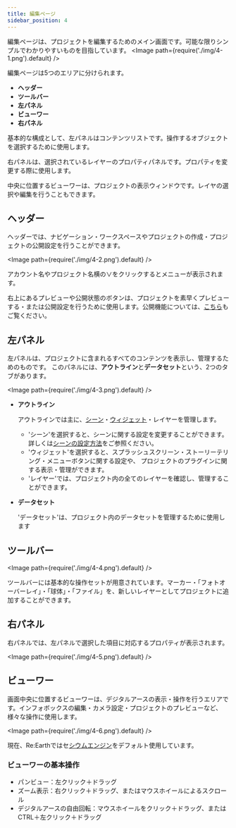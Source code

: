```yaml
---
title: 編集ページ
sidebar_position: 4
---
```


編集ページは、プロジェクトを編集するためのメイン画面です。可能な限りシンプルでわかりやすいものを目指しています。
<Image path={require('./img/4-1.png').default} />

編集ページは5つのエリアに分けられます。

- **ヘッダー**
- **ツールバー**
- **左パネル**
- **ビューワー**
- **右パネル**

基本的な構成として、左パネルはコンテンツリストです。操作するオブジェクトを選択するために使用します。

右パネルは、選択されているレイヤーのプロパティパネルです。プロパティを変更する際に使用します。

中央に位置するビューワーは、プロジェクトの表示ウィンドウです。レイヤの選択や編集を行うこともできます。

## ヘッダー

ヘッダーでは、ナビゲーション・ワークスペースやプロジェクトの作成・プロジェクトの公開設定を行うことができます。

<Image path={require('./img/4-2.png').default} />

アカウント名やプロジェクト名横の∨をクリックするとメニューが表示されます。

右上にあるプレビューや公開状態のボタンは、プロジェクトを素早くプレビューする・または公開設定を行うために使用します。公開機能については、[こちら](/user-manual/publication/overview)もご覧ください。

## 左パネル

左パネルは、プロジェクトに含まれるすべてのコンテンツを表示し、管理するためのものです。
このパネルには、**アウトライン**と**データセット**という、2つのタブがあります。

<Image path={require('./img/4-3.png').default} />


- **アウトライン**

    アウトラインでは主に、[シーン](/user-manual/scene/ideas-of-scene)・[ウィジェット](/user-manual/widget/overview)・レイヤーを管理します。

    - 'シーン'を選択すると、シーンに関する設定を変更することができます。詳しくは[シーンの設定方法](/user-manual/scene/set-up-scene-group-properties)をご参照ください。
    - 'ウィジェット'を選択すると、スプラッシュスクリーン・ストーリーテリング・メニューボタンに関する設定や、 プロジェクトのプラグインに関する表示・管理ができます。
    - 'レイヤー'では、プロジェクト内の全てのレイヤーを確認し、管理することができます。

- **データセット**

    'データセット'は、プロジェクト内のデータセットを管理するために使用します

## ツールバー

<Image path={require('./img/4-4.png').default} />

ツールバーには基本的な操作セットが用意されています。マーカー・「フォトオーバーレイ」・「球体」・「ファイル」を、新しいレイヤーとしてプロジェクトに追加することができます。

## 右パネル

右パネルでは、左パネルで選択した項目に対応するプロパティが表示されます。

<Image path={require('./img/4-5.png').default} />

## ビューワー

画面中央に位置するビューワーは、デジタルアースの表示・操作を行うエリアです。インフォボックスの編集・カメラ設定・プロジェクトのプレビューなど、様々な操作に使用します。

<Image path={require('./img/4-6.png').default} />

現在、Re:Earthではセ[シウムエンジン](https://cesium.com/platform/cesiumjs/)をデフォルト使用しています。

### ビューワーの基本操作

- パンビュー：左クリック＋ドラッグ
- ズーム表示：右クリック＋ドラッグ、またはマウスホイールによるスクロール
- デジタルアースの自由回転：マウスホイールをクリック＋ドラッグ、またはCTRL＋左クリック＋ドラッグ


